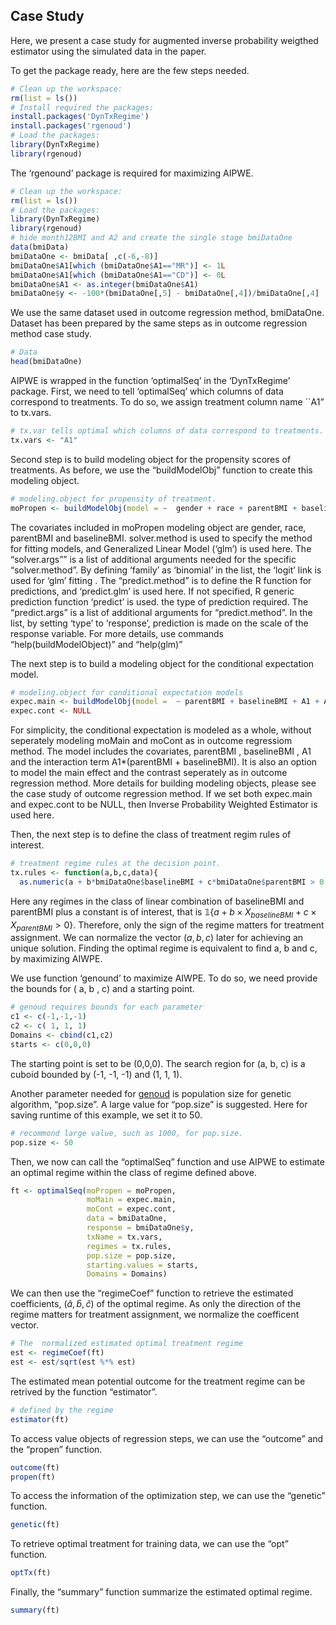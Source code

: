 ## Case Study

Here, we present a case study for augmented inverse probability weigthed estimator using the simulated data in the paper.

To get the package ready, here are the few steps needed.
```r
# Clean up the workspace:
rm(list = ls())
# Install required the packages: 
install.packages('DynTxRegime')
install.packages('rgenoud')
# Load the packages:
library(DynTxRegime)
library(rgenoud)
```
The 'rgenound' package is required for maximizing AIPWE. 


<!-- create the one-stage BMIdata by deleting month12BMI and A2 -->
```r
# Clean up the workspace:
rm(list = ls())
# Load the packages:
library(DynTxRegime)
library(rgenoud)
# hide month12BMI and A2 and create the single stage bmiDataOne
data(bmiData)
bmiDataOne <- bmiData[ ,c(-6,-8)]
bmiDataOne$A1[which (bmiDataOne$A1=="MR")] <- 1L
bmiDataOne$A1[which (bmiDataOne$A1=="CD")] <- 0L
bmiDataOne$A1 <- as.integer(bmiDataOne$A1)
bmiDataOne$y <- -100*(bmiDataOne[,5] - bmiDataOne[,4])/bmiDataOne[,4]
```

We use the same dataset used in outcome regression method, bmiDataOne. Dataset has been prepared by the same steps as in outcome regression method case study.
```r
# Data
head(bmiDataOne)
```

AIPWE is wrapped in the function 'optimalSeq' in the 'DynTxRegime' package. First, we need to tell 'optimalSeq' which columns of data correspond to treatments. To do so, we assign treatment column name ``A1" to tx.vars.
```r
# tx.var tells optimal which columns of data correspond to treatments.
tx.vars <- "A1"
```
Second step is to build modeling object for the propensity scores of treatments. As before, we use the "buildModelObj" function to create this modeling object.
```r
# modeling.object for propensity of treatment.
moPropen <- buildModelObj(model = ~  gender + race + parentBMI + baselineBMI + month4BMI, solver.method = 'glm', solver.args = list( 'family' = 'binomial' ),  predict.method = 'predict.glm', predict.args = list( 'type' = 'response'))
```
The covariates included in moPropen modeling object are gender, race, parentBMI and baselineBMI. solver.method is used to specify the method for fitting models, and Generalized Linear Model ('glm') is used here. The "solver.args"" is a list of additional arguments needed for the specific "solver.method". By defining 'family' as 'binomial' in the list, the 'logit' link is used for 'glm' fitting . The "predict.method" is to define the R function for predictions, and 'predict.glm' is used here. If not specified, R generic prediction function 'predict' is used. the type of prediction required. The "predict.args" is a list of additional arguments for "predict.method". In the list, by setting 'type' to 'response', prediction is made on the scale of the response variable. For more details, use commands "help(buildModelObject)" and "help(glm)"
 
The next step is to build a modeling object for the conditional expectation model.
```r
# modeling.object for conditional expectation models
expec.main <- buildModelObj(model =  ~ parentBMI + baselineBMI + A1 + A1:(parentBMI + baselineBMI),  solver.method =  'lm' )
expec.cont <- NULL 
```
For simplicity, the conditional expectation is modeled as a whole, without seperately modeling moMain and moCont as in outcome regressiom method.  The model includes the covariates, parentBMI , baselineBMI , A1 and the interaction term A1*(parentBMI + baselineBMI). It is also an option to model the main effect and the contrast seperately as in outcome regression method. More details for building modeling objects, please see the case study of outcome regression method. If we set both expec.main and expec.cont to be NULL, then Inverse Probability Weighted Estimator is used here.


Then, the next step is to define the class of treatment regim rules of interest. 
```r
# treatment regime rules at the decision point.
tx.rules <- function(a,b,c,data){
  as.numeric(a + b*bmiDataOne$baselineBMI + c*bmiDataOne$parentBMI > 0 )} 
```
Here any regimes in the class of linear combination of baselineBMI and parentBMI plus a constant is of interest, that is $\mathbb{1}\{ a + b \times X_{baselineBMI} + c \times X_{parentBMI}  >0\}$. Therefore, only the sign of the regime matters for treatment assignment. We can normalize the vector $(a, b, c)$ later for achieving an unique solution.  Finding the optimal regime is equivalent to find a, b and c, by maximizing AIWPE.

We use function 'genound' to maximize AIWPE. To do so, we need provide the bounds for ( a, b , c) and a starting point.
```r
# genoud requires bounds for each parameter
c1 <- c(-1,-1,-1)
c2 <- c( 1, 1, 1)
Domains <- cbind(c1,c2)
starts <- c(0,0,0)
```
The starting point is set to be (0,0,0). The search region for (a, b, c) is a cuboid bounded by (-1, -1, -1) and (1, 1, 1).

Another parameter needed for [genoud](https://cran.r-project.org/web/packages/rgenoud/rgenoud.pdf, "Genetic algorithm for optimization: rgenoud ") is population size for genetic algorithm, "pop.size". A large value for "pop.size" is suggested. Here for saving runtime of this example, we set it to 50.
```r
# recommond large value, such as 1000, for pop.size.
pop.size <- 50
```
Then, we now can call the "optimalSeq" function and use AIPWE to estimate an optimal regime within the class of regime defined above.
```r
ft <- optimalSeq(moPropen = moPropen,
                 moMain = expec.main,
                 moCont = expec.cont,
                 data = bmiDataOne,
                 response = bmiDataOne$y,
                 txName = tx.vars,
                 regimes = tx.rules,
                 pop.size = pop.size,
                 starting.values = starts,
                 Domains = Domains)
```
We can then use the "regimeCoef" function to retrieve the estimated coefficients, $(\widehat{a}, \widehat{b}, \widehat{c})$ of the optimal regime. As only the direction of the regime matters for treatment assignment, we normalize the coefficent vector.
```r
# The  normalized estimated optimal treatment regime
est <- regimeCoef(ft)
est <- est/sqrt(est %*% est)
```

The estimated mean potential outcome for the treatment regime can be retrived by the function "estimator".
```r
# defined by the regime
estimator(ft)
```

To access value objects of regression steps, we can use the "outcome" and the "propen" function.
```r
outcome(ft)
propen(ft)
```

To access the information of the optimization step, we can use the "genetic" function.
```r
genetic(ft) 
```

To retrieve optimal treatment for training data, we can use the "opt" function.
```r
optTx(ft)
```
Finally, the "summary" function summarize the estimated optimal regime.
```r
summary(ft)
```




